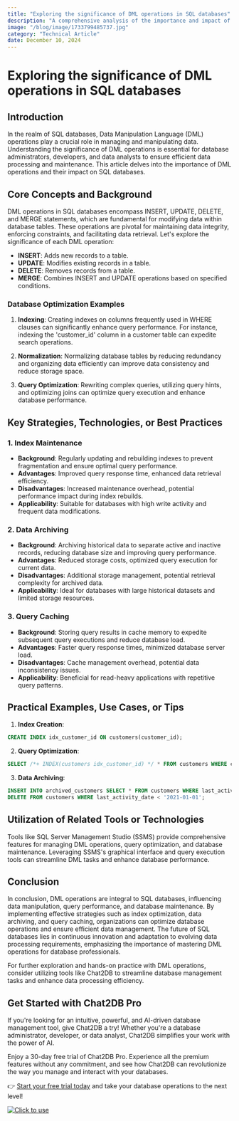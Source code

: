 ```yaml
---
title: "Exploring the significance of DML operations in SQL databases"
description: "A comprehensive analysis of the importance and impact of Data Manipulation Language (DML) operations in SQL databases."
image: "/blog/image/1733799485737.jpg"
category: "Technical Article"
date: December 10, 2024
---
```


# Exploring the significance of DML operations in SQL databases

## Introduction

In the realm of SQL databases, Data Manipulation Language (DML) operations play a crucial role in managing and manipulating data. Understanding the significance of DML operations is essential for database administrators, developers, and data analysts to ensure efficient data processing and maintenance. This article delves into the importance of DML operations and their impact on SQL databases.

## Core Concepts and Background

DML operations in SQL databases encompass INSERT, UPDATE, DELETE, and MERGE statements, which are fundamental for modifying data within database tables. These operations are pivotal for maintaining data integrity, enforcing constraints, and facilitating data retrieval. Let's explore the significance of each DML operation:

- **INSERT**: Adds new records to a table.
- **UPDATE**: Modifies existing records in a table.
- **DELETE**: Removes records from a table.
- **MERGE**: Combines INSERT and UPDATE operations based on specified conditions.

### Database Optimization Examples

1. **Indexing**: Creating indexes on columns frequently used in WHERE clauses can significantly enhance query performance. For instance, indexing the 'customer_id' column in a customer table can expedite search operations.

2. **Normalization**: Normalizing database tables by reducing redundancy and organizing data efficiently can improve data consistency and reduce storage space.

3. **Query Optimization**: Rewriting complex queries, utilizing query hints, and optimizing joins can optimize query execution and enhance database performance.

## Key Strategies, Technologies, or Best Practices

### 1. Index Maintenance

- **Background**: Regularly updating and rebuilding indexes to prevent fragmentation and ensure optimal query performance.
- **Advantages**: Improved query response time, enhanced data retrieval efficiency.
- **Disadvantages**: Increased maintenance overhead, potential performance impact during index rebuilds.
- **Applicability**: Suitable for databases with high write activity and frequent data modifications.

### 2. Data Archiving

- **Background**: Archiving historical data to separate active and inactive records, reducing database size and improving query performance.
- **Advantages**: Reduced storage costs, optimized query execution for current data.
- **Disadvantages**: Additional storage management, potential retrieval complexity for archived data.
- **Applicability**: Ideal for databases with large historical datasets and limited storage resources.

### 3. Query Caching

- **Background**: Storing query results in cache memory to expedite subsequent query executions and reduce database load.
- **Advantages**: Faster query response times, minimized database server load.
- **Disadvantages**: Cache management overhead, potential data inconsistency issues.
- **Applicability**: Beneficial for read-heavy applications with repetitive query patterns.

## Practical Examples, Use Cases, or Tips

1. **Index Creation**:

```sql
CREATE INDEX idx_customer_id ON customers(customer_id);
```

2. **Query Optimization**:

```sql
SELECT /*+ INDEX(customers idx_customer_id) */ * FROM customers WHERE customer_id = 123;
```

3. **Data Archiving**:

```sql
INSERT INTO archived_customers SELECT * FROM customers WHERE last_activity_date < '2021-01-01';
DELETE FROM customers WHERE last_activity_date < '2021-01-01';
```

## Utilization of Related Tools or Technologies

Tools like SQL Server Management Studio (SSMS) provide comprehensive features for managing DML operations, query optimization, and database maintenance. Leveraging SSMS's graphical interface and query execution tools can streamline DML tasks and enhance database performance.

## Conclusion

In conclusion, DML operations are integral to SQL databases, influencing data manipulation, query performance, and database maintenance. By implementing effective strategies such as index optimization, data archiving, and query caching, organizations can optimize database operations and ensure efficient data management. The future of SQL databases lies in continuous innovation and adaptation to evolving data processing requirements, emphasizing the importance of mastering DML operations for database professionals.

For further exploration and hands-on practice with DML operations, consider utilizing tools like Chat2DB to streamline database management tasks and enhance data processing efficiency.

## Get Started with Chat2DB Pro

If you're looking for an intuitive, powerful, and AI-driven database management tool, give Chat2DB a try! Whether you're a database administrator, developer, or data analyst, Chat2DB simplifies your work with the power of AI.

Enjoy a 30-day free trial of Chat2DB Pro. Experience all the premium features without any commitment, and see how Chat2DB can revolutionize the way you manage and interact with your databases.

👉 [Start your free trial today](https://chat2db.ai/pricing) and take your database operations to the next level!


[![Click to use](/image/blog/bg/chat2db.jpg)](https://chat2db.ai/)
